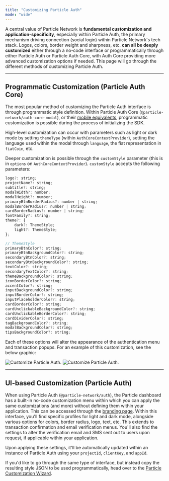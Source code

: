 ```yaml
---
title: "Customizing Particle Auth"
mode: "wide"
---
```


A central value of Particle Network is **fundamental customization and application-specificity**, especially within Particle Auth, the primary mechanism driving connection (social login) within Particle Network's tech stack. Logos, colors, border weight and sharpness, etc. **can all be deeply customized** either through a no-code interface or programmatically through either Particle Auth or Particle Auth Core, with Auth Core providing more advanced customization options if needed. This page will go through the different methods of customizing Particle Auth.

***

## Programmatic Customization (Particle Auth Core)

The most popular method of customizing the Particle Auth interface is through programmatic style definition. Within Particle Auth Core (`@particle-network/auth-core-modal`), or their [mobile equivalents](/resources/quickstart/waas/mobile-quickstart), programmatic customization is possible during the process of initializing the SDK.

High-level customization can occur with parameters such as light or dark mode by setting `themeType` (within `AuthCoreContextProvider`), setting the language used within the modal through `language`,  the fiat representation in `fiatCoin`, etc.

Deeper customization is possible through the `customStyle` parameter (this is in `options` on `AuthCoreContextProvider`). `customStyle` accepts the following parameters:

```javascript customStyle
logo?: string;
projectName?: string;
subtitle?: string;
modalWidth?: number;
modalHeight?: number;
primaryBtnBorderRadius?: number | string;
modalBorderRadius?: number | string;
cardBorderRadius?: number | string;
fontFamily?: string;
theme?: {
	dark?: ThemeStyle;
	light?: ThemeStyle;
};

// ThemeStyle
primaryBtnColor?: string;
primaryBtnBackgroundColor?: string;
secondaryBtnColor?: string;
secondaryBtnBackgroundColor?: string;
textColor?: string;
secondaryTextColor?: string;
themeBackgroundColor?: string;
iconBorderColor?: string;
accentColor?: string;
inputBackgroundColor?: string;
inputBorderColor?: string;
inputPlaceholderColor?: string;
cardBorderColor?: string;
cardUnclickableBackgroundColor?: string;
cardUnclickableBorderColor?: string;
cardDividerColor?: string;
tagBackgroundColor?: string;
modalBackgroundColor?: string;
tipsBackgroundColor?: string;
```

Each of these options will alter the appearance of the authentication menu and transaction popups. For an example of this customization, see the below graphic:

<div className="flex justify-center">
<img
  className="block h-64 dark:hidden"
  src="/resources/quickstart/customization/images/custom-auth.png"
  alt="Customize Particle Auth."
/>
<img
  className="hidden h-64 dark:block"
  src="/resources/quickstart/customization/images/custom-auth.png"
  alt="Customize Particle Auth."
/>
</div>

***

## UI-based Customization (Particle Auth)

When using Particle Auth (`@particle-network/auth`), the Particle dashboard has a built-in no-code customization menu within which you can apply the same customizations (and more) without defining them within your application. This can be accessed through the [branding page](https://dashboard.particle.network/#/branding). Within this interface, you'll find specific profiles for light and dark mode, alongside various options for colors, border radius, logo, text, etc. This extends to transaction confirmation and email verification menus. You'll also find the settings to alter the verification email and SMS sent out to users upon request, if applicable within your application.

Upon applying these settings, it'll be automatically updated within an instance of Particle Auth using your `projectId`, `clientKey`, and `appId`.

If you'd like to go through the same type of interface, but instead copy the resulting style JSON to be used programmatically, head over to the [Particle Customization Wizard](https://core-demo.particle.network/customize.html).